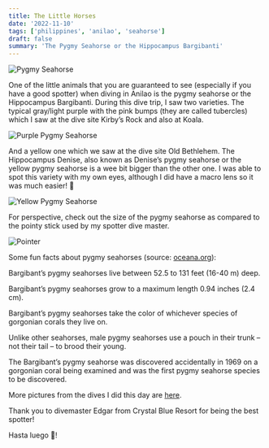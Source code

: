 ```yaml
---
title: The Little Horses
date: '2022-11-10'
tags: ['philippines', 'anilao', 'seahorse']
draft: false
summary: 'The Pygmy Seahorse or the Hippocampus Bargibanti'
---
```


<Image
  src="/static/images/little-horses/PygmySeahorse.jpg"
  width={800}
  height={840}
  alt="Pygmy Seahorse"
/>

One of the little animals that you are guaranteed to see (especially if you have a good spotter) when diving in Anilao is the pygmy seahorse or the Hippocampus Bargibanti. During this dive trip, I saw two varieties. The typical gray/light purple with the pink bumps (they are called tubercles) which I saw at the dive site Kirby’s Rock and also at Koala.

<Image
  src="/static/images/little-horses/purple-pygmy.jpg"
  width={800}
  height={473}
  alt="Purple Pygmy Seahorse"
/>

And a yellow one which we saw at the dive site Old Bethlehem. The Hippocampus Denise, also known as Denise’s pygmy seahorse or the yellow pygmy seahorse is a wee bit bigger than the other one. I was able to spot this variety with my own eyes, although I did have a macro lens so it was much easier! 🔎

<Image
  src="/static/images/little-horses/yellow-pygmy.jpg"
  width={800}
  height={473}
  alt="Yellow Pygmy Seahorse"
/>

For perspective, check out the size of the pygmy seahorse as compared to the pointy stick used by my spotter dive master.

<Image
  src="/static/images/little-horses/pygmy-pointer.jpg"
  width={800}
  height={473}
  alt="Pointer"
/>

Some fun facts about pygmy seahorses (source: [oceana.org](https://oceana.org/marine-life/pygmy-seahorse/)):

Bargibant’s pygmy seahorses live between 52.5 to 131 feet (16-40 m) deep.

Bargibant’s pygmy seahorses grow to a maximum length 0.94 inches (2.4 cm).

Bargibant’s pygmy seahorses take the color of whichever species of gorgonian corals they live on.

Unlike other seahorses, male pygmy seahorses use a pouch in their trunk – not their tail – to brood their young.

The Bargibant’s pygmy seahorse was discovered accidentally in 1969 on a gorgonian coral being examined and was the first pygmy seahorse species to be discovered.

More pictures from the dives I did this day are [here](https://adobe.ly/3UEN56u).

Thank you to divemaster Edgar from Crystal Blue Resort for being the best spotter!

Hasta luego 👋!
